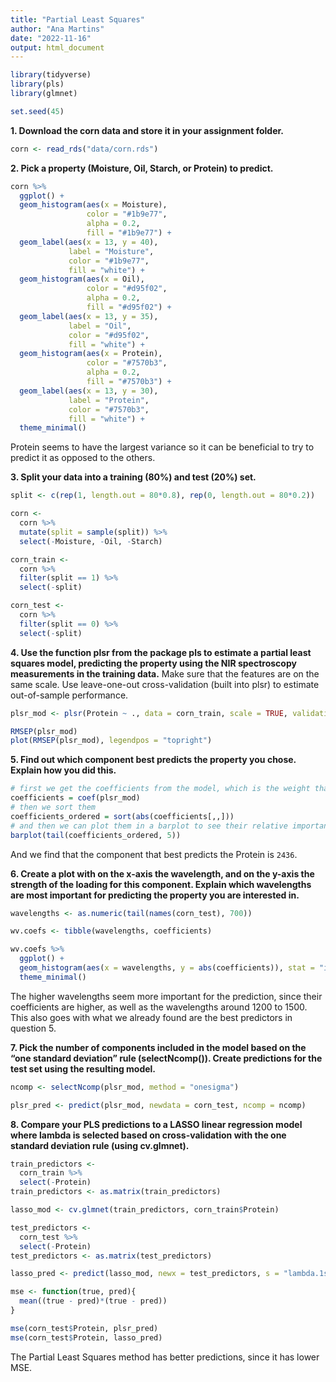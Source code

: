 ```yaml
---
title: "Partial Least Squares"
author: "Ana Martins"
date: "2022-11-16"
output: html_document
---
```


```r
library(tidyverse)
library(pls)
library(glmnet)

set.seed(45)
```


**1. Download the corn data and store it in your assignment folder.**

```r
corn <- read_rds("data/corn.rds")
```

**2. Pick a property (Moisture, Oil, Starch, or Protein) to predict.**

```r
corn %>%
  ggplot() +
  geom_histogram(aes(x = Moisture),
                 color = "#1b9e77",
                 alpha = 0.2,
                 fill = "#1b9e77") +
  geom_label(aes(x = 13, y = 40),
             label = "Moisture",
             color = "#1b9e77",
             fill = "white") +
  geom_histogram(aes(x = Oil),
                 color = "#d95f02",
                 alpha = 0.2,
                 fill = "#d95f02") +
  geom_label(aes(x = 13, y = 35),
             label = "Oil",
             color = "#d95f02",
             fill = "white") +
  geom_histogram(aes(x = Protein),
                 color = "#7570b3",
                 alpha = 0.2,
                 fill = "#7570b3") +
  geom_label(aes(x = 13, y = 30),
             label = "Protein",
             color = "#7570b3",
             fill = "white") +
  theme_minimal()
```

Protein seems to have the largest variance so it can be beneficial to try to predict it as opposed to the others.

**3. Split your data into a training (80%) and test (20%) set.**

```r
split <- c(rep(1, length.out = 80*0.8), rep(0, length.out = 80*0.2))

corn <-
  corn %>% 
  mutate(split = sample(split)) %>% 
  select(-Moisture, -Oil, -Starch)

corn_train <-
  corn %>% 
  filter(split == 1) %>% 
  select(-split)

corn_test <-
  corn %>% 
  filter(split == 0) %>% 
  select(-split)
```

**4. Use the function plsr from the package pls to estimate a partial least squares model, predicting the property using the NIR spectroscopy measurements in the training data.** Make sure that the features are on the same scale. Use leave-one-out cross-validation (built into plsr) to estimate out-of-sample performance.

```r
plsr_mod <- plsr(Protein ~ ., data = corn_train, scale = TRUE, validation = "LOO")

RMSEP(plsr_mod)
plot(RMSEP(plsr_mod), legendpos = "topright")
```

**5. Find out which component best predicts the property you chose. Explain how you did this.**

```r
# first we get the coefficients from the model, which is the weight that is given to each variable
coefficients = coef(plsr_mod)
# then we sort them
coefficients_ordered = sort(abs(coefficients[,,]))
# and then we can plot them in a barplot to see their relative importances
barplot(tail(coefficients_ordered, 5))
```

And we find that the component that best predicts the Protein is `2436`.

**6. Create a plot with on the x-axis the wavelength, and on the y-axis the strength of the loading for this component. Explain which wavelengths are most important for predicting the property you are interested in.**

```r
wavelengths <- as.numeric(tail(names(corn_test), 700))

wv.coefs <- tibble(wavelengths, coefficients)

wv.coefs %>%
  ggplot() +
  geom_histogram(aes(x = wavelengths, y = abs(coefficients)), stat = "identity", color = "#1b9e77") +
  theme_minimal()
```

The higher wavelengths seem more important for the prediction, since their coefficients are higher, as well as the wavelengths around 1200 to 1500. This also goes with what we already found are the best predictors in question 5.

**7. Pick the number of components included in the model based on the “one standard deviation” rule (selectNcomp()). Create predictions for the test set using the resulting model.**

```r
ncomp <- selectNcomp(plsr_mod, method = "onesigma")

plsr_pred <- predict(plsr_mod, newdata = corn_test, ncomp = ncomp)
```

**8. Compare your PLS predictions to a LASSO linear regression model where lambda is selected based on cross-validation with the one standard deviation rule (using cv.glmnet).**

```r
train_predictors <-
  corn_train %>%
  select(-Protein)
train_predictors <- as.matrix(train_predictors)

lasso_mod <- cv.glmnet(train_predictors, corn_train$Protein)

test_predictors <-
  corn_test %>%
  select(-Protein)
test_predictors <- as.matrix(test_predictors)

lasso_pred <- predict(lasso_mod, newx = test_predictors, s = "lambda.1se")

mse <- function(true, pred){
  mean((true - pred)*(true - pred))
}

mse(corn_test$Protein, plsr_pred)
mse(corn_test$Protein, lasso_pred)
```

The Partial Least Squares method has better predictions, since it has lower MSE.